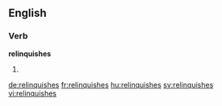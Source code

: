 ==English==

===Verb===
'''relinquishes'''
# {{third-person singular of|relinquish}}

[[de:relinquishes]]
[[fr:relinquishes]]
[[hu:relinquishes]]
[[sv:relinquishes]]
[[vi:relinquishes]]